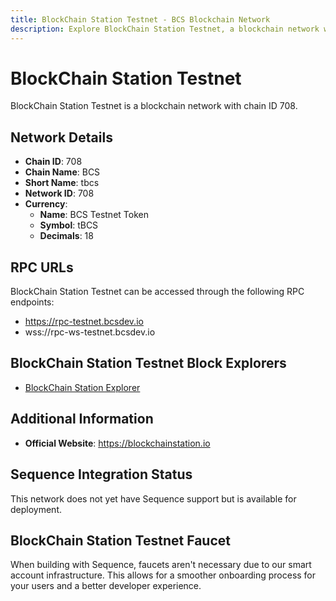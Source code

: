 ```yaml
--- 
title: BlockChain Station Testnet - BCS Blockchain Network
description: Explore BlockChain Station Testnet, a blockchain network with chain ID 708. Learn about its native currency, BCS Testnet Token, and how to interact with the network.
---
```


# BlockChain Station Testnet

BlockChain Station Testnet is a blockchain network with chain ID 708.

## Network Details

- **Chain ID**: 708
- **Chain Name**: BCS
- **Short Name**: tbcs
- **Network ID**: 708
- **Currency**: 
  - **Name**: BCS Testnet Token
  - **Symbol**: tBCS
  - **Decimals**: 18

## RPC URLs

BlockChain Station Testnet can be accessed through the following RPC endpoints:

- https://rpc-testnet.bcsdev.io
- wss://rpc-ws-testnet.bcsdev.io

## BlockChain Station Testnet Block Explorers

- [BlockChain Station Explorer](https://testnet.bcsdev.io)

## Additional Information

- **Official Website**: https://blockchainstation.io

## Sequence Integration Status

This network does not yet have Sequence support but is available for deployment.

## BlockChain Station Testnet Faucet

When building with Sequence, faucets aren't necessary due to our smart account infrastructure. This allows for a smoother onboarding process for your users and a better developer experience.
